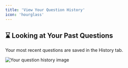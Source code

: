 ```yaml
---
title: 'View Your Question History'
icon: 'hourglass'
---
```


## ⌛ Looking at Your Past Questions

Your most recent questions are saved in the History tab.

<img
	className="block dark:hidden"
	src="/images/question-history.png"
	alt="Your question history image"
/>